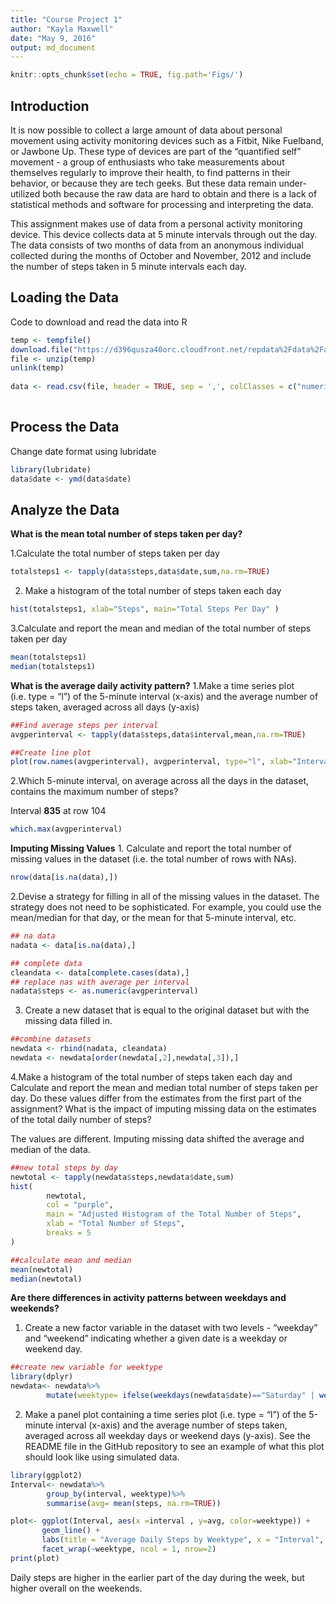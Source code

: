 ```yaml
---
title: "Course Project 1"
author: "Kayla Maxwell"
date: "May 9, 2016"
output: md_document
---
```


```r
knitr::opts_chunk$set(echo = TRUE, fig.path='Figs/')
```

## Introduction

It is now possible to collect a large amount of data about personal movement using activity monitoring devices such as a Fitbit, Nike Fuelband, or Jawbone Up. These type of devices are part of the "quantified self" movement - a group of enthusiasts who take measurements about themselves regularly to improve their health, to find patterns in their behavior, or because they are tech geeks. But these data remain under-utilized both because the raw data are hard to obtain and there is a lack of statistical methods and software for processing and interpreting the data.

This assignment makes use of data from a personal activity monitoring device. This device collects data at 5 minute intervals through out the day. The data consists of two months of data from an anonymous individual collected during the months of October and November, 2012 and include the number of steps taken in 5 minute intervals each day.

## Loading the Data

Code to download and read the data into R
```r
temp <- tempfile()
download.file("https://d396qusza40orc.cloudfront.net/repdata%2Fdata%2Factivity.zip",temp)
file <- unzip(temp)
unlink(temp)
  
data <- read.csv(file, header = TRUE, sep = ',', colClasses = c("numeric", "character",
                                                                          "integer"))
```
  
## Process the Data
Change date format using lubridate

```r
library(lubridate)
data$date <- ymd(data$date)
```

## Analyze the Data

**What is the mean total number of steps taken per day?**

1.Calculate the total number of steps taken per day

```r
totalsteps1 <- tapply(data$steps,data$date,sum,na.rm=TRUE)
```

2. Make a histogram of the total number of steps taken each day
```r
hist(totalsteps1, xlab="Steps", main="Total Steps Per Day" )
```


3.Calculate and report the mean and median of the total number of steps taken per day
```r
mean(totalsteps1)
median(totalsteps1)
```
**What is the average daily activity pattern?**
1.Make a time series plot (i.e. type = "l") of the 5-minute interval (x-axis) and the average number of steps taken, averaged across all days (y-axis)

```r
##Find average steps per interval
avgperinterval <- tapply(data$steps,data$interval,mean,na.rm=TRUE)
```

```r
##Create line plot
plot(row.names(avgperinterval), avgperinterval, type="l", xlab="Interval", ylab="Average Number of Steps", main="Average Number of Steps per Interval")
```
2.Which 5-minute interval, on average across all the days in the dataset, contains the maximum number of steps?

Interval **835** at row 104

```r
which.max(avgperinterval)

```
**Imputing Missing Values**
1. Calculate and report the total number of missing values in the dataset (i.e. the total number of rows with NAs).

```R
nrow(data[is.na(data),])
```

2.Devise a strategy for filling in all of the missing values in the dataset. The strategy does not need to be sophisticated. For example, you could use the mean/median for that day, or the mean for that 5-minute interval, etc.



```R
## na data
nadata <- data[is.na(data),]

## complete data
cleandata <- data[complete.cases(data),]
## replace nas with average per interval
nadata$steps <- as.numeric(avgperinterval)

```

3. Create a new dataset that is equal to the original dataset but with the missing data filled in.
```r
##combine datasets
newdata <- rbind(nadata, cleandata)
newdata <- newdata[order(newdata[,2],newdata[,3]),]
```

4.Make a histogram of the total number of steps taken each day and Calculate and report the mean and median total number of steps taken per day. Do these values differ from the estimates from the first part of the assignment? What is the impact of imputing missing data on the estimates of the total daily number of steps?

The values are different. Imputing missing data shifted the average and median of the data.

```r
##new total steps by day
newtotal <- tapply(newdata$steps,newdata$date,sum)
hist(
        newtotal,
        col = "purple",
        main = "Adjusted Histogram of the Total Number of Steps",
        xlab = "Total Number of Steps",
        breaks = 5
)

##calculate mean and median
mean(newtotal)
median(newtotal)
```
**Are there differences in activity patterns between weekdays and weekends?**

1. Create a new factor variable in the dataset with two levels - "weekday" and "weekend" indicating whether a given date is a weekday or weekend day.

```r
##create new variable for weektype
library(dplyr)
newdata<- newdata%>%
        mutate(weektype= ifelse(weekdays(newdata$date)=="Saturday" | weekdays(newdata$date)=="Sunday", "Weekend", "Weekday"))
```
2. Make a panel plot containing a time series plot (i.e. type = "l") of the 5-minute interval (x-axis) and the average number of steps taken, averaged across all weekday days or weekend days (y-axis). See the README file in the GitHub repository to see an example of what this plot should look like using simulated data.

```r
library(ggplot2)
Interval<- newdata%>%
        group_by(interval, weektype)%>%
        summarise(avg= mean(steps, na.rm=TRUE))

plot<- ggplot(Interval, aes(x =interval , y=avg, color=weektype)) +
       geom_line() +
       labs(title = "Average Daily Steps by Weektype", x = "Interval", y = "Number of Steps") +
       facet_wrap(~weektype, ncol = 1, nrow=2)
print(plot)
```
Daily steps are higher in the earlier part of the day during the week, but higher overall on the weekends. 
